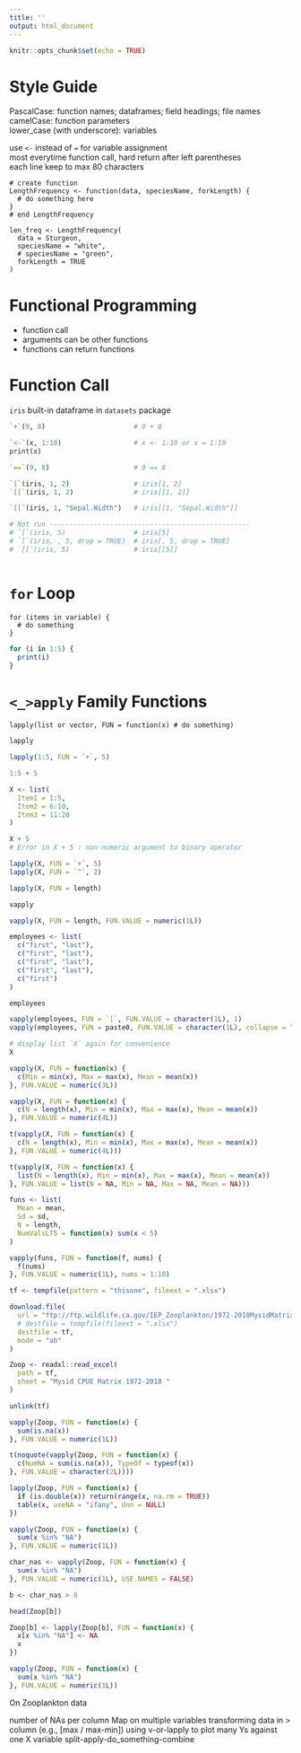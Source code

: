 ```yaml
---
title: ''
output: html_document
---
```


```r
knitr::opts_chunk$set(echo = TRUE)
```


# Style Guide

PascalCase: function names; dataframes; field headings; file names  
camelCase: function parameters  
lower_case (with underscore): variables  

use `<-` instead of `=` for variable assignment  
most everytime function call, hard return after left parentheses  
each line keep to max 80 characters  

```
# create function
LengthFrequency <- function(data, speciesName, forkLength) {
  # do something here
}
# end LengthFrequency

len_freq <- LengthFrequency(
  data = Sturgeon,
  speciesName = "white",
  # speciesName = "green",
  forkLength = TRUE
)
```

# Functional Programming

- function call
- arguments can be other functions
- functions can return functions

# Function Call

`iris` built-in dataframe in `datasets` package

```r

`+`(9, 8)                      # 9 + 8

`<-`(x, 1:10)                  # x <- 1:10 or x = 1:10
print(x)

`==`(9, 8)                     # 9 == 8

`[`(iris, 1, 2)                # iris[1, 2]
`[[`(iris, 1, 2)               # iris[[1, 2]]

`[[`(iris, 1, "Sepal.Width")   # iris[[1, "Sepal.Width"]]

# Not run --------------------------------------------------
# `[`(iris, 5)                 # iris[5]
# `[`(iris, , 5, drop = TRUE)  # iris[, 5, drop = TRUE]
# `[[`(iris, 5)                # iris[[5]]



```

# `for` Loop

```
for (items in variable) {
  # do something
}
```

```r
for (i in 1:5) {
  print(i)
}
```

# `<_>apply` Family Functions

```
lapply(list or vector, FUN = function(x) # do something)
```

```r

lapply

```

```r

lapply(1:5, FUN = `+`, 5)

```

```r
1:5 + 5
```

```r

X <- list(
  Item1 = 1:5,
  Item2 = 6:10,
  Item3 = 11:20
)

```

```r

X + 5
# Error in X + 5 : non-numeric argument to binary operator

```

```r

lapply(X, FUN = `+`, 5)
lapply(X, FUN = `^`, 2)

```

```r

lapply(X, FUN = length)

```

```r

vapply

```

```r

vapply(X, FUN = length, FUN.VALUE = numeric(1L))

```

```r

employees <- list(
  c("first", "last"),
  c("first", "last"),
  c("first", "last"),
  c("first", "last"),
  c("first")
)

employees

```

```r

vapply(employees, FUN = `[`, FUN.VALUE = character(1L), 1)
vapply(employees, FUN = paste0, FUN.VALUE = character(1L), collapse = " ")

```

```r

# display list `X` again for convenience
X

```

```r

vapply(X, FUN = function(x) {
  c(Min = min(x), Max = max(x), Mean = mean(x))
}, FUN.VALUE = numeric(3L))

```

```r

vapply(X, FUN = function(x) {
  c(N = length(x), Min = min(x), Max = max(x), Mean = mean(x))
}, FUN.VALUE = numeric(4L))

```

```r

t(vapply(X, FUN = function(x) {
  c(N = length(x), Min = min(x), Max = max(x), Mean = mean(x))
}, FUN.VALUE = numeric(4L)))

```

```r

t(vapply(X, FUN = function(x) {
  list(N = length(x), Min = min(x), Max = max(x), Mean = mean(x))
}, FUN.VALUE = list(N = NA, Min = NA, Max = NA, Mean = NA)))

```

```r

funs <- list(
  Mean = mean,
  Sd = sd,
  N = length,
  NumValsLT5 = function(x) sum(x < 5)
)

vapply(funs, FUN = function(f, nums) {
  f(nums)
}, FUN.VALUE = numeric(1L), nums = 1:10)

```

```r

tf <- tempfile(pattern = "thisone", fileext = ".xlsx")

download.file(
  url = "ftp://ftp.wildlife.ca.gov/IEP_Zooplankton/1972-2018MysidMatrix.xlsx",
  # destfile = tempfile(fileext = ".xlsx")
  destfile = tf,
  mode = "ab"
)

Zoop <- readxl::read_excel(
  path = tf,
  sheet = "Mysid CPUE Matrix 1972-2018 "
)

unlink(tf)

```

```r

vapply(Zoop, FUN = function(x) {
  sum(is.na(x))
}, FUN.VALUE = numeric(1L))

t(noquote(vapply(Zoop, FUN = function(x) {
  c(NumNA = sum(is.na(x)), TypeOf = typeof(x))
}, FUN.VALUE = character(2L))))

```

```r

lapply(Zoop, FUN = function(x) {
  if (is.double(x)) return(range(x, na.rm = TRUE))
  table(x, useNA = "ifany", dnn = NULL)
})

```

```r

vapply(Zoop, FUN = function(x) {
  sum(x %in% "NA")
}, FUN.VALUE = numeric(1L))

```

```r

char_nas <- vapply(Zoop, FUN = function(x) {
  sum(x %in% "NA")
}, FUN.VALUE = numeric(1L), USE.NAMES = FALSE)

b <- char_nas > 0

head(Zoop[b])

Zoop[b] <- lapply(Zoop[b], FUN = function(x) {
  x[x %in% "NA"] <- NA
  x
})

```

```r

vapply(Zoop, FUN = function(x) {
  sum(x %in% "NA")
}, FUN.VALUE = numeric(1L))

```



On Zooplankton data


number of NAs per column
Map on multiple variables
transforming data in > column (e.g., [max / max-min])
using v-or-lapply to plot many Ys against one X variable
split-apply-do_something-combine

